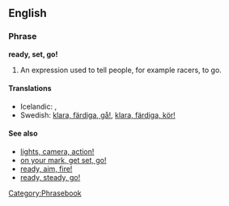 ==English==
===Phrase===
'''ready, set, go!'''
# An expression used to tell people, for example racers, to go.

====Translations====
{{trans-top|an expression used to tell people to go.}}
*Icelandic: {{t|is|tilbúinn, viðbúinn, af stað!|m}}, {{t|is|tilbúin, viðbúin, af stað!|f}}
*Swedish: [[klara, färdiga, gå!]], [[klara, färdiga, kör!]]
{{trans-mid}}
{{trans-bottom}}
{{rftrans}}

====See also====
* [[lights, camera, action!]]
* [[on your mark, get set, go!]]
* [[ready, aim, fire!]]
* [[ready, steady, go!]]

[[Category:Phrasebook]]